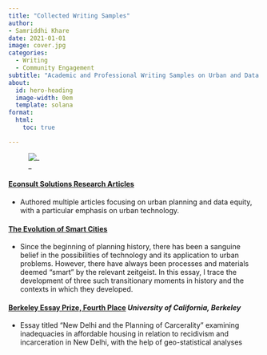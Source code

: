 ```yaml
---
title: "Collected Writing Samples"
author:
- Samriddhi Khare
date: 2021-01-01
image: cover.jpg
categories:
  - Writing 
  - Community Engagement 
subtitle: "Academic and Professional Writing Samples on Urban and Data Equity."
about:
  id: hero-heading
  image-width: 0em
  template: solana
format:
  html:
    toc: true

---
```



![_](1.png)

#### <b>[Econsult Solutions Research Articles](https://econsultsolutions.com/?s=samriddhi+khare)</b> 
* Authored multiple articles focusing on urban planning and data equity, with a particular emphasis on urban technology.

#### <b>[The Evolution of Smart Cities](https://github.com/samriddhikhar3/samriddhikhar3.github.io/blob/main/portfolio/8_Writing/khare_samriddhi_evolutionofsmartcities.pdf)</b>
*  Since the beginning of planning history, there has been a sanguine belief in the possibilities of technology and its application to urban problems. However, there have always been processes and materials deemed “smart” by the relevant zeitgeist. In this essay, I trace the development of three such transitionary moments in history and the contexts in which they developed. 

#### <b>[Berkeley Essay Prize, Fourth Place](https://berkeleyprize.org/competition/essay/2022/winning-essays/samriddhi-khare-and-jiya-anand-essay)</b> *University of California, Berkeley*
* Essay titled “New Delhi and the Planning of Carcerality” examining inadequacies in affordable housing in relation to recidivism and incarceration in New Delhi, with the help of geo-statistical analyses   

